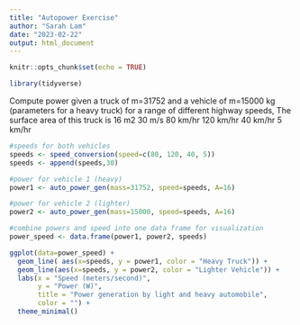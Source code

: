 ```yaml
---
title: "Autopower Exercise"
author: "Sarah Lam"
date: "2023-02-22"
output: html_document
---
```

```r
knitr::opts_chunk$set(echo = TRUE)

library(tidyverse)
```

Compute power given a truck of m=31752 and a vehicle of m=15000 kg (parameters for a heavy truck) for a range of different highway speeds, The surface area of this truck is 16 m2
30 m/s
80 km/hr
120 km/hr
40 km/hr
5 km/hr

```r
#speeds for both vehicles
speeds <- speed_conversion(speed=c(80, 120, 40, 5))
speeds <- append(speeds,30)
```

```r
#power for vehicle 1 (heavy)
power1 <- auto_power_gen(mass=31752, speed=speeds, A=16)
```

```r
#power for vehicle 2 (lighter)
power2 <- auto_power_gen(mass=15000, speed=speeds, A=16)
```

```r
#combine powers and speed into one data frame for visualization
power_speed <- data.frame(power1, power2, speeds)
```

```r
ggplot(data=power_speed) +
  geom_line( aes(x=speeds, y = power1, color = "Heavy Truck")) +
  geom_line(aes(x=speeds, y = power2, color = "Lighter Vehicle")) +
  labs(x = "Speed (meters/second)",
       y = "Power (W)", 
       title = "Power generation by light and heavy automobile",
       color = "") +
  theme_minimal()
```

